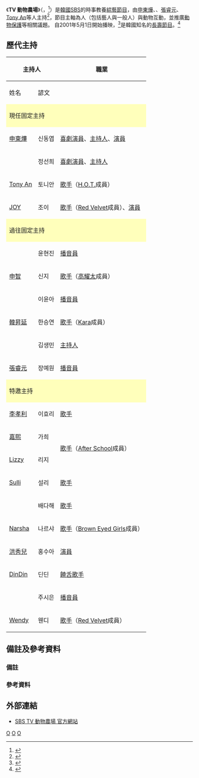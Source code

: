{{expand|time=2017-03-15T08:55:36+00:00}}
{{In-progress_tvshow}}

{{電視節目信息框
|名稱       = TV 動物農場
|原名       = {{lang|kor|TV 동물농장}} 
|圖片       = [[File:TV_Animal_Farm_20180708.jpg|280px]]
|圖說       = 
|類型       = [[綜藝節目|綜藝節目]]、[[真人秀|真人秀]]
|主持       = [[申東燁|申東燁]]、<br>{{link-ko|丁善姬|정선희}}、<br>[[安勝浩|Tony An]]、<br>[[朴秀英|朴秀英]]
|旁白 = {{link-ko|安智煥|안지환}}
|地區       = {{KOR}}
|語言       = [[韓語|韓語]]
|製片人     = 
|developer  =
|每集長     = 約80分鐘
|電視臺     = [[SBS_(韓國)|SBS]]
|視頻制式   = [[1080i|1080i]] ([[HDTV|HDTV]])
|音頻制式   = [[立體聲|立體聲]]
|首播國家   = {{KOR}}
|集數       =
|開始       = {{start date|2001|5|1}}
|結束       = 至今
|播出時間   = 每週日 早上9:30－10:50
|官方網站   = https://programs.sbs.co.kr/culture/animalfarm
|tv_com_id  = 
|related    = 	
| 台灣名稱  = 
|}}

《'''TV 動物農場'''》（{{lang-ko|TV 동물농장}}，{{lang-en|Animal Farm}}<ref>{{cite news|url=https://www.youtube.com/watch?v=fZrMBhfl5kU|title=SBS [TV 동물농장] - 18년 12월 23일(일) 897회 예고 / 'Animal Farm' Ep.897 Preview|publisher=Youtube|author=SBSNOW|date=2018-12-21|accessdate=2018-12-26|language=ko|archive-date=2019-02-18|archive-url=https://web.archive.org/web/20190218024839/https://www.youtube.com/watch?v=fZrMBhfl5kU|dead-url=no}}</ref>）是[[韓國|韓國]][[SBS_(韓國)|SBS]]的時事教養[[綜藝節目|綜藝節目]]，由[[申東燁|申東燁]]、{{link-ko|丁善姬|정선희}}、[[張睿元|張睿元]]、[[安勝浩|Tony An]]等人主持<ref>{{cite news|url=http://www.bntnews.cn/app/news.php?nid=42323|title=艺人丁善姬拍bnt画报 怀抱小狗画面温馨|date=2016-11-08|publisher=bntnews|language=zh-hans|accessdate=2017-03-15|archive-date=2017-03-15|archive-url=https://web.archive.org/web/20170315175946/http://www.bntnews.cn/app/news.php?nid=42323|dead-url=no}}</ref>，節目主軸為人（包括藝人與一般人）與動物互動，並推廣[[動物保護|動物保護]]等相關議題。
自2001年5月1日開始播映，<ref>{{cite news|url=https://news.naver.com/main/read.nhn?mode=LSD&mid=sec&sid1=102&oid=015&aid=0000366845|title=시사.교양프로 대폭 강화|trans_title=時事.教養節目 大幅強化|author=길 덕|publisher=한국경제|website=NAVER News|date=2001-04-24|accessdate=2018-12-21|language=ko}}</ref>是韓國知名的[[長壽節目|長壽節目]]。<ref>{{cite news|url=http://www.sportsworldi.com/newsView/20160202002637|title=15년 장수프로 '동물농장', PD가 공개한 인기비결은?|trans_title=15年長壽節目 '動物農場'，PD公開的人氣秘訣是?|author=김원희|publisher=스포츠월드|date=2016-02-02|accessdate=2018-12-26|language=ko|archive-date=2018-12-26|archive-url=https://web.archive.org/web/20181226035408/http://www.sportsworldi.com/newsView/20160202002637|dead-url=no}}</ref>

==歷代主持==
{| class=wikitable style="text-align:center"
|-
!colspan=2|主持人 !!rowspan=2|職業  !!rowspan=2|主持期間
|-
!姓名 !!諺文
|-
!colspan=4 style="background:#FFFFBB"|現任固定主持
|-
|[[申東燁|申東燁]]||신동엽||[[喜劇演員|喜劇演員]]、[[主持人|主持人]]、[[演員|演員]]||align=left|2001年5月1日－'''至今'''
|-
|{{link-ko|丁善姬|정선희}}||정선희||[[喜劇演員|喜劇演員]]、[[主持人|主持人]]||align=left|2001年5月1日－2008年9月7日{{noteTag|丁善姬因丈夫自殺的緣故無法參與錄影，<ref>{{cite news|url=http://star.mt.co.kr/stview.php?no=2008091611182740821|title='TV 동물농장', 21일도 정선희 없이 방송|trans_title='TV 動物農場'，21日的節目依然沒有丁善姬|publisher=머니투데이 스타뉴스|author=김지연|date=2008-09-16|accessdate=2018-12-17|language=ko|archive-date=2018-12-16|archive-url=https://web.archive.org/web/20181216210955/http://star.mt.co.kr/stview.php?no=2008091611182740821|dead-url=no}}</ref>後因一連串風波影響退出主持位置。<ref>{{cite news|url=https://entertain.naver.com/read?oid=001&aid=0002367742|title=정선희, 모든 진행 프로그램서 하차|trans_title=丁善姬，從所有主持節目下車|publisher=연합뉴스|author=김영현|date=2008-11-17|accessdate=2018-12-17|language=ko|archive-date=2018-12-16|archive-url=https://web.archive.org/web/20181216210900/https://entertain.naver.com/read?oid=001&aid=0002367742|dead-url=no}}</ref>}}、<br>2014年1月5日<ref>{{cite news|url=http://www.mydaily.co.kr/new_yk/html/read.php?newsid=201312311439321118|title=정선희, '동물농장' MC 복귀…하차 후 5년만|trans_title=丁善姬，下車後時隔5年復歸'動物農場'MC|publisher=마이데일리|author=허설희|date=2013-12-31|accessdate=2018-12-21|language=ko|archive-date=2018-12-21|archive-url=https://web.archive.org/web/20181221042332/http://www.mydaily.co.kr/new_yk/html/read.php?newsid=201312311439321118|dead-url=no}}</ref>－'''至今'''
|-
|[[安勝浩|Tony An]]||토니안||[[歌手|歌手]]（[[H.O.T.|H.O.T.]]成員）||align=left|2018年5月27日－2018年6月3日{{notetag|name=金下車|金生珉下車後之空白期間由特邀主持暫代。}}<ref>{{cite news|url=http://www.xportsnews.com/?ac=article_view&entry_id=979206|title='동물농장' 토니안, 스페셜MC "연예계 대표 개아범…출연 영광"|trans_title='動物農場' Tony An，特別MC "演藝界代表狗爸…榮幸演出"|author=박소현|publisher=엑스포츠뉴스|date=2018-05-27|accessdate=2018-12-21|language=ko|archive-date=2018-12-21|archive-url=https://web.archive.org/web/20181221182923/http://www.xportsnews.com/?ac=article_view&entry_id=979206|dead-url=no}}</ref>、<br>2018年7月8日<ref>{{cite news|url=http://news1.kr/articles/?3365424|title=[공식입장]"꿈은 이루어진다" 토니안, '동물농장' 고정MC 확정|trans_title=[官方聲明]"夢想成真" Tony An，確定出任'動物農場'固定MC|author=윤효정|publisher=news1|date=2018-07-06|accessdate=2018-12-21|language=ko|archive-date=2018-12-21|archive-url=https://web.archive.org/web/20181221230434/http://news1.kr/articles/?3365424|dead-url=no}}</ref>－'''至今'''
|-
|[[朴秀英|JOY]]||조이||[[歌手|歌手]]（[[Red_Velvet|Red Velvet]]成員）、[[演員|演員]]||align=left|2021年6月6日－'''至今'''
|-
!colspan=4 style="background:#FFFFBB"|過往固定主持
|-
|{{link-ko|尹賢眞 (播音員)|윤현진 (아나운서)|尹賢眞}}||윤현진||[[播音員|播音員]]||align=left|2001年5月1日－2008年6月15日<ref name=尹下李上>{{cite news|url=http://sports.chosun.com/news/news_o2.htm?ut=1&name=/news/entertainment/200806/20080621/86u78122.htm|title=SBS 이윤아 아나, 윤현진 후임으로 'TV 동물농장' MC 발탁|trans_title=SBS 李允雅主播，拔擢為'TV 動物農場'尹賢眞MC繼任者|author=Internet News Team|publisher=스포츠조선|date=2008-06-20|accessdate=2018-12-21|language=ko|archive-date=2018-12-21|archive-url=https://web.archive.org/web/20181221182815/http://sports.chosun.com/news/news_o2.htm?ut=1&name=%2Fnews%2Fentertainment%2F200806%2F20080621%2F86u78122.htm|dead-url=no}}</ref>、<br>2014年6月22日{{notetag|張睿元因位於巴西進行世界盃轉播故缺席錄影，尹賢眞暫代主持。<ref>{{cite news|url=http://tvdaily.asiae.co.kr/read.php3?aid=1403167868717800002|title='동물농장' 윤현진 아나, 브라질 중계 떠난 장예원 대타 '원년 MC 4인방 기대'|trans_title='動物農場' 尹賢眞主播，代打因巴西轉播離開的張睿元 '期待元祖MC四人幫'|author=이현영|publisher=티브이데일리|date=2014-06-19|accessdate=2018-12-21|language=ko|archive-date=2018-12-21|archive-url=https://web.archive.org/web/20181221182747/http://tvdaily.asiae.co.kr/read.php3?aid=1403167868717800002|dead-url=no}}</ref>}}
|-
|[[申智|申智]]||신지||[[歌手|歌手]]（[[高耀太|高耀太]]成員）||align=left|2008年11月23日<ref>{{cite news|url=http://star.mt.co.kr/stview.php?no=2008110610523167254|title=신지, 'TV동물농장' 정선희 빈자리 채운다|trans_title=申智，填補'TV動物農場'丁善姬空位|author=문완식|publisher=머니투데이 스타뉴스|date=2008-11-06|accessdate=2018-12-21|language=ko|archive-date=2018-12-21|archive-url=https://web.archive.org/web/20181221182923/http://star.mt.co.kr/stview.php?no=2008110610523167254|dead-url=no}}</ref>－2011年5月1日<ref>{{cite news|url=http://star.mk.co.kr/new/view.php?mc=ST&no=317891&year=2011|title=신지 ‘TV동물농장’ 2년 6개월만에 하차|trans_title=申智‘TV動物農場’歷經2年6個月後下車|author=이현우|publisher=매일경제 스타투데이|date=2011-05-19|accessdate=2018-12-21|language=ko|archive-date=2018-12-21|archive-url=https://web.archive.org/web/20181221230450/http://star.mk.co.kr/new/view.php?mc=ST&no=317891&year=2011|dead-url=no}}</ref>
|-
|{{link-ko|李允雅|이윤아}}||이윤아||[[播音員|播音員]]||align=left|2008年6月22日<ref name=尹下李上 />－2013年12月29日<ref name=李+韓下車>{{cite news|url=http://www.xportsnews.com/?ac=article_view&entry_id=403374|title=이윤아-한승연 하차, "'동물농장' 때문에 행복했다"|trans_title=李允雅、韓昇延 下車：「因為'動物農場'很幸福」|publisher=엑스포츠뉴스|author=대중문화부|date=2013-12-29|accessdate=2018-12-16|language=ko|archive-date=2018-12-17|archive-url=https://web.archive.org/web/20181217062627/http://www.xportsnews.com/?ac=article_view&entry_id=403374|dead-url=no}}</ref>
|-
|[[韓昇延|韓昇延]]||한승연||[[歌手|歌手]]（[[Kara|Kara]]成員）||align=left|2011年7月31日<ref>{{cite news|url=http://www.mydaily.co.kr/new_yk/html/read.php?newsid=201107290950101114|title=카라 한승연, 'TV 동물농장' MC 발탁…눈물 펑펑 흘린 신고식|trans_title=Kara 韓昇延，晉升為'TV 動物農場' MC…眼淚嘩嘩流下的申告式|publisher=마이데일리|author=강선애|date=2011-07-29|accessdate=2018-12-21|language=ko|archive-date=2018-12-21|archive-url=https://web.archive.org/web/20181221043218/http://www.mydaily.co.kr/new_yk/html/read.php?newsid=201107290950101114|dead-url=no}}</ref>－2013年12月29日<ref name=李+韓下車 />
|-
|{{link-ko|金生珉|김생민}}||김생민||[[主持人|主持人]]||align=left|2001年5月1日－2018年4月1日{{noteTag|金生珉因性騷擾風波自主退出主持位置。<ref>{{cite news|url=http://news1.kr/articles/?3279298|title=[공식입장]SBS "김생민 '동물농장' 자진하차, 녹화분 편집"|trans_title=[官方聲明]SBS "金生珉 從'動物農場'自主下車，已錄影部分畫面編輯"|publisher=news1|author=윤효정|date=2018-04-03|accessdate=2018-12-15|language=ko|archive-date=2018-12-15|archive-url=https://web.archive.org/web/20181215223821/http://news1.kr/articles/?3279298|dead-url=no}}</ref>}}
|-
|[[張睿元|張睿元]]||장예원||[[播音員|播音員]]||align=left|2014年1月5日<ref>{{cite news|url=http://www.newsen.co.kr/news_view.php?uid=201401051100534710|title=정선희, 장예원 아나 'TV 동물농장' MC 합류, 첫방송 어땠나|trans_title=丁善姬、張睿元主播 'TV 動物農場' MC合流，初放送如何？|publisher=뉴스엔|author=배재련|date=2014-01-05|accessdate=2018-12-21|language=ko|archive-date=2018-12-21|archive-url=https://web.archive.org/web/20181221041706/http://www.newsen.co.kr/news_view.php?uid=201401051100534710|dead-url=no}}</ref>－2021年5月30日
|-
!colspan=4 style="background:#FFFFBB"|特邀主持
|-
|[[李孝利|李孝利]]||이효리||[[歌手|歌手]]||rowspan="3" align=left|2011年6月12日{{NoteTag|name=申智下車|申智下車後之空白期間由特邀主持暫代。}}<ref>{{cite news|url=http://www.newsen.com/news_view.php?uid=201106121054301001|title=‘동물농장’ 깜짝방문 이효리 리지 가희 ‘남다른 동물사랑’ 눈길|trans_title=突然造訪‘動物農場’，李孝利、Lizzy、嘉熙的‘罕見的動物愛’眼神|publisher=뉴스엔|author=최영아|date=2011-06-12|accessdate=2018-12-20|language=ko|archive-date=2018-12-20|archive-url=https://web.archive.org/web/20181220230952/http://www.newsen.com/news_view.php?uid=201106121054301001|dead-url=no}}</ref>
|-
|[[嘉熙_(歌手)|嘉熙]]||가희||rowspan=2|[[歌手|歌手]]（[[After_School|After School]]成員）
|-
|[[Lizzy_(韓國歌手)|Lizzy]]||리지
|-
|[[崔真理|Sulli]]||설리||[[歌手|歌手]]||align=left|2011年6月19日{{NoteTag|name=申智下車}}<ref>{{cite news|url=http://news.chosun.com/site/data/html_dir/2011/06/19/2011061900180.html|title=설리, 'TV 동물농장' 스페셜 MC로 등장|trans_title=Sulli，'TV 動物農場' 特別MC登場|publisher=스포츠조선|author=정해욱|date=2011-06-19|accessdate=2018-12-21|language=ko|archive-date=2018-12-21|archive-url=https://web.archive.org/web/20181221041549/http://news.chosun.com/site/data/html_dir/2011/06/19/2011061900180.html|dead-url=no}}</ref>
|-
|{{link-ko|裴多海|배다해}}||배다해||[[歌手|歌手]]||align=left|2011年7月3日<ref>{{cite news|url=http://tvdaily.asiae.co.kr/read.php3?aid=1309655044173969019|title='동물농장'의 애청자 배다해, 객원MC 출연|trans_title='動物農場'的忠實觀眾 裴多海，客座MC出演|author=노이슬|publisher=티브이데일리|date=2011-07-03|accessdate=2018-12-21|language=ko|archive-date=2018-12-21|archive-url=https://web.archive.org/web/20181221182718/http://tvdaily.asiae.co.kr/read.php3?aid=1309655044173969019|dead-url=no}}</ref>－2011年7月10日<ref>{{cite news|url=https://www.tvreport.co.kr/?c=news&m=newsview&idx=133755|title=배다해, '동물농장' 통해 유기견 빠삐 입양 '훈훈'|trans_title=裴多海通過'動物農場'領養遺棄犬Bbobby，令人感到溫暖|author=서은혜|publisher=TV리포트|date=2011-07-10|accessdate=2018-12-21|language=ko|archive-date=2018-12-21|archive-url=https://web.archive.org/web/20181221182528/https://www.tvreport.co.kr/?c=news&m=newsview&idx=133755|dead-url=no}}</ref>{{NoteTag|name=申智下車}}
|-
|[[朴效真|Narsha]]||나르샤||[[歌手|歌手]]（[[Brown_Eyed_Girls|Brown Eyed Girls]]成員）||align=left|2011年7月17日{{NoteTag|name=申智下車}}<ref>{{cite news|url=http://www.newsen.com/news_view.php?uid=201107170923281001|title=동물농장 브아걸 나르샤 깜짝 출연에 '시건방 댄스'|trans_title=動物農場 B.E.G Narsha驚喜出演'高傲舞'|publisher=뉴스엔|author=조현진|date=2011-07-17|accessdate=2018-12-21|language=ko|archive-date=2018-12-21|archive-url=https://web.archive.org/web/20181221090527/http://www.newsen.com/news_view.php?uid=201107170923281001|dead-url=no}}</ref>
|-
|[[洪秀兒|洪秀兒]]||홍수아||[[演員|演員]]||align=left|2012年10月21日－2012年10月28日{{NoteTag|韓昇延因日本公演缺席錄影，洪秀兒暫代主持。<ref>{{cite news|url=http://www.newsen.com/news_view.php?uid=201210210935560310|title=홍수아, 일본공연 간 한승연 대신 ‘동물농장’ 일일MC|trans_title=洪秀兒，韓昇延日本公演期間代替‘動物農場’一日MC|author=권수빈|publisher=뉴스엔|date=2012-10-21|accessdate=2018-12-21|language=ko|archive-date=2018-12-21|archive-url=https://web.archive.org/web/20181221230442/http://www.newsen.com/news_view.php?uid=201210210935560310|dead-url=no}}</ref>}}
|-
|[[DinDin|DinDin]]||딘딘||[[饒舌|饒舌歌手]]||align=left|2018年6月10日－2018年6月17日{{notetag|name=金下車}}<ref>{{cite news|url=http://www.osen.co.kr/article/G1110926607|title=[★SHOT!] 딘딘, '동물농장' 2주 MC 활약 "자신 없으면 키우지 마세요"|trans_title=[★SHOT!] DinDin，'動物農場'2週MC活躍 "沒有自信的話請不要飼養"|author=유지혜|publisher=OSEN|date=2018-06-17|accessdate=2018-12-21|language=ko|archive-date=2018-12-21|archive-url=https://web.archive.org/web/20181221182755/http://www.osen.co.kr/article/G1110926607|dead-url=no}}</ref>
|-
|{{link-ko|朱詩恩 (播音員)|주시은 (아나운서)|朱詩恩}}||주시은||[[播音員|播音員]]||align=left|2018年6月24日－2018年7月1日{{notetag|張睿元因位於俄羅斯進行世界盃轉播故缺席錄影，朱詩恩暫代二週主持。<ref>{{cite news|url=https://www.sedaily.com/NewsView/1S0XLCN5OO|title=SBS 아나운서 주시은, 장예원의 대타로 ‘동물농장’서 맹활약 “장예원 선배 보고있나?”|trans_title=SBS播音員朱詩恩，以張睿元的代打身份在‘動物農場’猛活躍 “張睿元前輩 看到了嗎?”|author=최주리|publisher=서울경제|date=2018-06-24|accessdate=2018-12-21|language=ko|archive-date=2018-12-21|archive-url=https://web.archive.org/web/20181221182956/https://www.sedaily.com/NewsView/1S0XLCN5OO|dead-url=no}}</ref>}}
|-
|[[孫承完|Wendy]]||웬디||[[歌手|歌手]]（[[Red_Velvet|Red Velvet]]成員）||align=left|2022年2月13日{{notetag|Joy無法參與錄影，Wendy暫代主持。}}
|}

==備註及參考資料==
===備註===
{{noteFoot}}
===參考資料===
{{reflist|2}}

==外部連結==
* [https://web.archive.org/web/20090902124658/http://tv.sbs.co.kr/zoo/index.html SBS TV 動物農場 官方網站]

{{SBS TV}}
<references />
[[Category:SBS|O]]
[[Category:韓國電視節目|O]]
[[Category:韓國綜藝節目|O]]